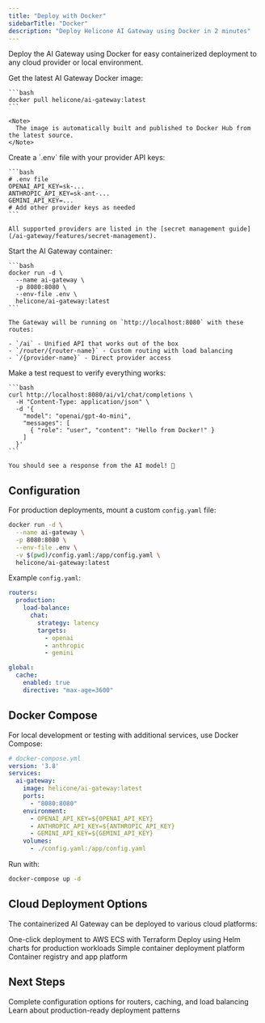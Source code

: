 ```yaml
---
title: "Deploy with Docker"
sidebarTitle: "Docker"
description: "Deploy Helicone AI Gateway using Docker in 2 minutes"
---
```


Deploy the AI Gateway using Docker for easy containerized deployment to any cloud provider or local environment.

<Steps>
  <Step title="Pull the Docker image">
    Get the latest AI Gateway Docker image:

    ```bash
    docker pull helicone/ai-gateway:latest
    ```

    <Note>
      The image is automatically built and published to Docker Hub from the latest source.
    </Note>
  </Step>

  <Step title="Configure environment">
    Create a `.env` file with your provider API keys:

    ```bash
    # .env file
    OPENAI_API_KEY=sk-...
    ANTHROPIC_API_KEY=sk-ant-...
    GEMINI_API_KEY=...
    # Add other provider keys as needed
    ```

    All supported providers are listed in the [secret management guide](/ai-gateway/features/secret-management).
  </Step>

  <Step title="Run the container">
    Start the AI Gateway container:

    ```bash
    docker run -d \
      --name ai-gateway \
      -p 8080:8080 \
      --env-file .env \
      helicone/ai-gateway:latest
    ```

    The Gateway will be running on `http://localhost:8080` with these routes:

    - `/ai` - Unified API that works out of the box
    - `/router/{router-name}` - Custom routing with load balancing  
    - `/{provider-name}` - Direct provider access
  </Step>

  <Step title="Test your deployment">
    Make a test request to verify everything works:

    ```bash
    curl http://localhost:8080/ai/v1/chat/completions \
      -H "Content-Type: application/json" \
      -d '{
        "model": "openai/gpt-4o-mini",
        "messages": [
          { "role": "user", "content": "Hello from Docker!" }
        ]
      }'
    ```

    You should see a response from the AI model! 🎉
  </Step>
</Steps>

## Configuration

For production deployments, mount a custom `config.yaml` file:

```bash
docker run -d \
  --name ai-gateway \
  -p 8080:8080 \
  --env-file .env \
  -v $(pwd)/config.yaml:/app/config.yaml \
  helicone/ai-gateway:latest
```

Example `config.yaml`:

```yaml
routers:
  production:
    load-balance:
      chat:
        strategy: latency
        targets:
          - openai
          - anthropic
          - gemini

global:
  cache:
    enabled: true
    directive: "max-age=3600"
```

## Docker Compose

For local development or testing with additional services, use Docker Compose:

```yaml
# docker-compose.yml
version: '3.8'
services:
  ai-gateway:
    image: helicone/ai-gateway:latest
    ports:
      - "8080:8080"
    environment:
      - OPENAI_API_KEY=${OPENAI_API_KEY}
      - ANTHROPIC_API_KEY=${ANTHROPIC_API_KEY}
      - GEMINI_API_KEY=${GEMINI_API_KEY}
    volumes:
      - ./config.yaml:/app/config.yaml
```

Run with:
```bash
docker-compose up -d
```

## Cloud Deployment Options

The containerized AI Gateway can be deployed to various cloud platforms:

<CardGroup cols={2}>
  <Card title="AWS ECS" href="/ai-gateway/deployment/aws">
    One-click deployment to AWS ECS with Terraform
  </Card>
  <Card title="Kubernetes" href="/ai-gateway/deployment/kubernetes">
    Deploy using Helm charts for production workloads
  </Card>
  <Card title="Fly.io" href="https://fly.io">
    Simple container deployment platform
  </Card>
  <Card title="DigitalOcean" href="https://digitalocean.com">
    Container registry and app platform
  </Card>
</CardGroup>

## Next Steps

<CardGroup cols={2}>
  <Card title="Configuration Reference" href="/ai-gateway/config">
    Complete configuration options for routers, caching, and load balancing
  </Card>
  <Card title="Production Deployment" href="/ai-gateway/deployment">
    Learn about production-ready deployment patterns
  </Card>
</CardGroup>
